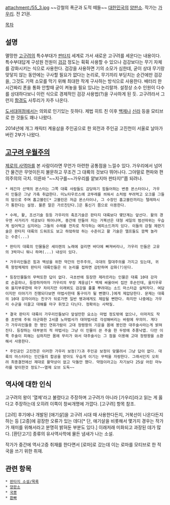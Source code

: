 attachment:/55_3.jpg
~~강철의 폭군과 도적 떼들~~
[[대한민국]]의 [[양판소]]. 작가는 [[가우리]]. 전 21권.

[[목차]]
== 설명 ==
멸망한 [[고구려]]의 특수부대가 [[판타지]] 세계로 가서 새로운 고구려를 세운다는 내용이다. 특수부대답게 구성원 전원이 [[검강]] 정도는 휙휙 사용할 수 있으나 검강보다는 무기 자체를 강화시키는 식으로 사용한다. 검강을 사용하면 기의 소모가 심한데, 굳이 상대 무기랑 맞닿지 않는 동안에는 구사할 필요가 없다는 논리로, 무기끼리 부딛치는 순간에만 검강을, 그것도 기력 소모를 막기 위해 최대한 작게 구사하는 방식으로 사용한다. 배터리 한시간짜리 폰을 통화 안할때 굳이 켜놓을 필요 있냐는 논리랄까. 설정상 소수 인원이 다수를 상대하다보니 이런 식으로 경제적인 검강 사용법(?)을 구사하게 된 듯. 고구려라서 그런지 [[함경도]] 사투리가 자주 나온다.

[[도서대여점]]에서는 의외로 인기있는 듯하다. 제법 히트 친 이후 [[백제]]나 [[신라]] 등을 모티브로 한 것들도 꽤나 나왔다.

2014년에 개그 캐릭터 계웅삼을 주인공으로 한 외전과 주인공 고진천이 서울로 날아가버린 2부가 나왔다.

== [[국뽕|고구려 우월주의]] ==
[[제로의 사역마]]를 본 사람이라면 무언가 아련한 공통점을 느낄수 있다. 가우리에서 넘어간 물건은 무엇이든지 불문하고 무조건 그 대륙의 것보다 뛰어나다. 그야말로 편파와 편의주의의 극치. 이른바 "~~지구를~~가우리를 얕보지마 판타지!"쯤 되려나.

 * 레간자 산맥의 몬스터는 그쪽 대륙 사람들도 감당하기 힘들어하는 변종 몬스터이나, 가우리 인들은 그냥 가축 취급한다. 미노타우르스에 코뚜레를 씌워서 소처럼 부려먹고 오크를 그들의 밥으로 주며 홉고블린[* 고블린은 저급 몬스터이나, 그 수장인 홉고블린끼리는 텔레파시가 통한다는 설정. 물론 말은 가르친단다.]은 통신기 쯤으로 이용한다.

 * 수레, 활, 조선기술 등등 가우리의 축조기술은 판타지 대륙보다 몇단계는 앞선다. 활의 경우엔 사거리가 석궁보다 뛰어나며, 중간에 만들어 지는 거북선은 대형 세일의 범선따위는 우습게 씹어먹고 심지어는 그들의 수레를 전차로 착각하는 에피소드까지 있다. 이들의 강철 제련기술은 판타지 대륙의 드워프도 보고 하앜하앜 하는 수준이고 활 기술은 엘프들도 깜짝 놀라는 수준(...)

 * 판타지 대륙의 인물들은 세이렌의 노래에 걸리면 바다에 빠져버리나, 가우리 인들은 고유의 3박자니 뭐니 하며(...) 내성이 있다.

 * 가우리인들은 힘과 백성을 위한 약간의 민주주의, 극대의 절대주의를 가지고 있는데, 귀족 왕정체제의 판타지 대륙인들은 이 논리를 접하면 감탄하며 감화(?)된다.

 * 등장인물들의 무력또한 답이 없다. 극초반에 등장한 제라르라는 인물은 대륙 10대 강자로 손꼽히나, 등장하자마자 가우리의 무장 계웅삼[* 백제 싸울아비 집안 후손인데, 을지우루와 을지부루한테 마구 차이지만 이래뵈도 검강을 풀풀 뿌려대는 소드 마스터급 실력자다. 여담이지만 이야기가 진행되다보면 마법사한테 통구이가 될 뻔했다.]에게 제압당한다. 문제는 대륙의 10대 강자이라는 친구가 뒤로가면 일반 병과에게도 제압될 뻔한다. 하지만 나중에는 가우리 수군을 이끌고 대해를 마구 휘젓고 다닌다. 정확히는 사략질.

 * 결국 판타지 대륙이 가우리인들보다 앞설만한 요소는 마법 정도밖에 없으나, 이마저도 작중 초반에 주워 아군화한 2서클 노마법사가 대마법사로 각성해버리는 바람에 무의미. 게다가 가우리인들중 한 명인 연휘가람이 고대 정령왕의 기운을 몸에 봉인한 대주술사라는게 밝혀진다. 등장하는 대부분의 적 마법사는 그냥 이 인물이 쓴 주술 한 두방에 추풍낙엽. 다만 이쪽 주술이 피해는 심하지만 몸에 무리가 와서 대주술사는 그 점을 이용해 고대 정령왕을 소환해서 사용한다.

 * 주인공인 고진천은 이러한 가우리 보정(?)과 주인공 보정이 맞물려서 그냥 답이 없다. 대륙의 마스터라는 인간들의 합공을 받아도 우습게 이기는 무력을 자랑한다. 그래서인지 오히려 최종결전에선 제대로 활약상이 없고 닥돌만 했다. 약점이라고는 자기보다 25살 어린 마누라를 맞이한것 정도?~~열제 오브 도둑~~

== 역사에 대한 인식 ==
고구려의 왕이 '열제'라고 불렸다고 주장하며 고구려가 아니라 [가우리]라고 읽는 게 옳다고 주장하는데 오히려 이쪽이 창씨개명에 가깝다. [고구려] 항목 참조.

[고려] 후기에나 개발된 [애기살]을 고구려 시대 때 사용한다든지, 거북선이 나온다든지 하는 등 [고증]에 굉장한 오류가 있는 데다[* 단, 애기살을 비롯해서 몇가지 경우는 작가가 재미를 위해서라고 분명히 밝혀둔 부분도 있다.] 이래저래 미화되고 과장된 데가 많다. [환단고기] 종류의 유사역사학에 물든 냄새가 나는 소설.

작가가 중간에 역사고증 취재를 한다면서 [로마]로 갔는데 이는 로마를 모티브로 한 적국을 쓰기 위한 취재.


== 관련 항목 ==
 * [[판타지 소설/목록]]
 * [[양판소]]
 * [[국뽕]]
 * [[환빠]]
